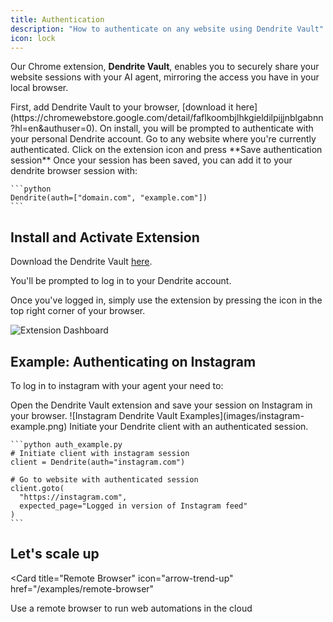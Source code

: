 ```yaml
---
title: Authentication
description: "How to authenticate on any website using Dendrite Vault"
icon: lock
---
```


Our Chrome extension, **Dendrite Vault**, enables you to securely share your website sessions with your AI agent, mirroring the access you have in your local browser.

<Steps>
  <Step title="Download the extension">
    First, add Dendrite Vault to your browser, [download it here](https://chromewebstore.google.com/detail/faflkoombjlhkgieldilpijjnblgabnn?hl=en&authuser=0). On install, you will be prompted to authenticate
    with your personal Dendrite account.
  </Step>
  <Step title="Save Auth Session">
    Go to any website where you're currently authenticated. Click on the
    extension icon and press **Save authentication session**
  </Step>
  <Step title="Authenticate in Script">
    Once your session has been saved, you can add it to your dendrite browser session
    with:

    ```python
    Dendrite(auth=["domain.com", "example.com"])
    ```

  </Step>
</Steps>

## Install and Activate Extension

Download the Dendrite Vault [here](https://chromewebstore.google.com/detail/faflkoombjlhkgieldilpijjnblgabnn?hl=en&authuser=0).

You'll be prompted to log in to your Dendrite account.

Once you've logged in, simply use the extension by pressing the icon in the top right corner of your browser.

![Extension Dashboard](images/auth-use-plugin.png)

## Example: Authenticating on Instagram

To log in to instagram with your agent your need to:

<Steps>
  <Step title="Log in to Instagram in your Local Browser">
  </Step>
  <Step title="Save your Authentication Session">
    Open the Dendrite Vault extension and save your session on Instagram in your browser.
    ![Instagram Dendrite Vault Examples](images/instagram-example.png)    
  </Step>
  <Step title="Use with Dendrite">
    Initiate your Dendrite client with an authenticated session.

    ```python auth_example.py
    # Initiate client with instagram session
    client = Dendrite(auth="instagram.com")

    # Go to website with authenticated session
    client.goto(
      "https://instagram.com",
      expected_page="Logged in version of Instagram feed"
    )
    ```

  </Step>
</Steps>

## Let's scale up

<Card
  title="Remote Browser"
  icon="arrow-trend-up"
  href="/examples/remote-browser"
>
  Use a remote browser to run web automations in the cloud
</Card>
```
